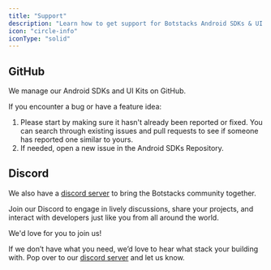 ```yaml
---
title: "Support"
description: "Learn how to get support for Botstacks Android SDKs & UI Kits, including feature requests, bug fixes, and technical support from the team."
icon: "circle-info"
iconType: "solid"
---
```


## GitHub

We manage our Android SDKs and UI Kits on GitHub. 

If you encounter a bug or have a feature idea:


1. Please start by making sure it hasn't already been reported or fixed. You can search through existing issues and pull requests to see if someone has reported one similar to yours.
2. If needed, open a new issue in the Android SDKs Repository.


## Discord
We also have a [discord server](https://discord.com/invite/5kwyQCz3zZ) to bring the Botstacks community together. 

Join our Discord to engage in lively discussions, share your projects, and interact with developers just like you from all around the world. 

We'd love for you to join us!


  
<Note>If we don’t have what you need, we’d love to hear what stack your building with. Pop over to our [discord server](https://discord.com/invite/5kwyQCz3zZ) and let us know. </Note>
